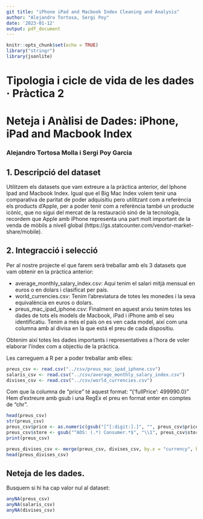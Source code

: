 ```yaml
---
git title: "iPhone iPad and Macbook Index Cleaning and Analysis"
author: "Alejandro Tortosa, Sergi Poy"
date: '2023-01-12'
output: pdf_document
---
```


```r
knitr::opts_chunk$set(echo = TRUE)
library("stringr")
library(jsonlite)
```

# Tipologia i cicle de vida de les dades · Pràctica 2
# Neteja i Anàlisi de Dades: iPhone, iPad and Macbook Index
### Alejandro Tortosa Molla i Sergi Poy Garcia

## 1. Descripció del dataset
Utilitzem els datasets que vam extreure a la pràctica anterior, del Iphone Ipad and Macbook Index. 
Igual que el Big Mac Index volem tenir una comparativa de paritat de poder adquisitiu pero utilitzant com a referència els products d’Apple, per a poder tenir com a referència també un producte icònic, que no sigui del mercat de la restauració sinó de la tecnología, recordem que Apple amb iPhone representa una part molt important de la venda de mòbils a nivell global (https://gs.statcounter.com/vendor-market-share/mobile).

## 2. Integracció i selecció

Per al nostre projecte el que farem serà treballar amb els 3 datasets que vam obtenir en la pràctica anterior:


- average_monthly_salary_index.csv: Aquí tenim el salari mitjà mensual en euros o en dolars i clasificat per país.
- world_currencies.csv: Tenim l’abreviatura de totes les monedes i la seva equivalència en euros o dolars.
- preus_mac_ipad_iphone.csv: Finalment en aquest arxiu tenim totes les dades de tots els models de Macbook, iPad i iPhone amb el seu identificatiu. Tenim a més el país on es ven cada model, així com una columna amb al divisa en la que está el preu de cada dispositiu.

Obtenim així totes les dades importants i representatives a l’hora de voler elaborar l’índex com a objectiu de la pràctica.

Les carreguem a R per a poder treballar amb elles:
```r
preus_csv <- read.csv("../csv/preus_mac_ipad_iphone.csv")
salaris_csv <- read.csv("../csv/average_monthly_salary_index.csv")
divises_csv <- read.csv("../csv/world_currencies.csv")  
```


Com que la columna de "price" té aquest format: "{'fullPrice': 499990.0}"
Hem d'extreure amb gsub i una RegEx el preu en format enter en comptes de "chr".
```r
head(preus_csv)
str(preus_csv)
preus_csv$price <- as.numeric(gsub("[^[:digit:].]", "", preus_csv$price))
preus_csv$store <- gsub("^AOS: (.*) Consumer.*$", "\\1", preus_csv$store)
print(preus_csv)
```
```r
preus_divises_csv <- merge(preus_csv, divises_csv, by.x = "currency", by.y = "Currency")
head(preus_divises_csv)


```


## Neteja de les dades.
Busquem si hi ha cap valor nul al dataset:
```r
anyNA(preus_csv)
anyNA(salaris_csv)
anyNA(divises_csv)
```

